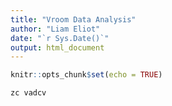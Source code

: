 ```yaml
---
title: "Vroom Data Analysis"
author: "Liam Eliot"
date: "`r Sys.Date()`"
output: html_document
---
```


```r
knitr::opts_chunk$set(echo = TRUE)
```



```r
zc vadcv
```



```r

```


